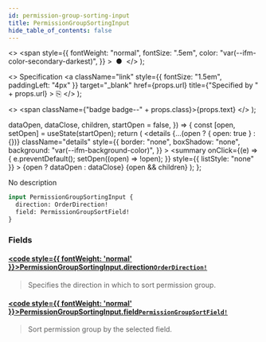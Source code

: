 ```yaml
---
id: permission-group-sorting-input
title: PermissionGroupSortingInput
hide_table_of_contents: false
---
```


  <>
    <span
      style={{
        fontWeight: "normal",
        fontSize: ".5em",
        color: "var(--ifm-color-secondary-darkest)",
      }}
    >
      &nbsp;●&nbsp;
    </span>
  </>
);

  <>
    Specification
    <a
      className="link"
      style={{ fontSize: "1.5em", paddingLeft: "4px" }}
      target="\_blank"
      href={props.url}
      title={"Specified by " + props.url}
    >
      ⎘
    </a>
  </>
);

  <>
    <span className={"badge badge--" + props.class}>{props.text}</span>
  </>
);


  dataOpen,
  dataClose,
  children,
  startOpen = false,
}) => {
  const [open, setOpen] = useState(startOpen);
  return (
    <details
      {...(open ? { open: true } : {})}
      className="details"
      style={{
        border: "none",
        boxShadow: "none",
        background: "var(--ifm-background-color)",
      }}
    >
      <summary
        onClick={(e) => {
          e.preventDefault();
          setOpen((open) => !open);
        }}
        style={{ listStyle: "none" }}
      >
        {open ? dataOpen : dataClose}
      </summary>
      {open && children}
    </details>
  );
};

No description

```graphql
input PermissionGroupSortingInput {
  direction: OrderDirection!
  field: PermissionGroupSortField!
}
```

### Fields

#### [<code style={{ fontWeight: 'normal' }}>PermissionGroupSortingInput.<b>direction</b></code>](#)<Bullet />[`OrderDirection!`](../../../api-storefront/miscellaneous/enums/order-direction) <Badge class="secondary" text="non-null"/> <Badge class="secondary" text="enum"/>

> Specifies the direction in which to sort permission group.

#### [<code style={{ fontWeight: 'normal' }}>PermissionGroupSortingInput.<b>field</b></code>](#)<Bullet />[`PermissionGroupSortField!`](../../../api-storefront/users/enums/permission-group-sort-field) <Badge class="secondary" text="non-null"/> <Badge class="secondary" text="enum"/>

> Sort permission group by the selected field.
